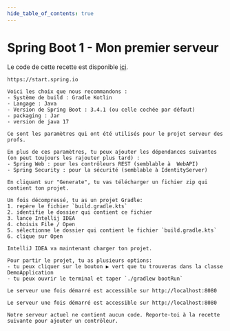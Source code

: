```yaml
---
hide_table_of_contents: true
---
```


# Spring Boot 1 - Mon premier serveur



Le code de cette recette est disponible [ici](https://github.com/departement-info-cem/4N6-Mobile/tree/main/code/serveur1-simple/).

<Tabs queryString="recette-spring-base">
  <TabItem value="Spring-Initializr" label="Spring Initializr">

    https://start.spring.io

    Voici les choix que nous recommandons :
    - Système de build : Gradle Kotlin
    - Langage : Java
    - Version de Spring Boot : 3.4.1 (ou celle cochée par défaut)
    - packaging : Jar
    - version de java 17

    Ce sont les paramètres qui ont été utilisés pour le projet serveur des profs.

    En plus de ces paramètres, tu peux ajouter les dépendances suivantes (on peut toujours les rajouter plus tard) :
    - Spring Web : pour les contrôleurs REST (semblable à  WebAPI)
    - Spring Security : pour la sécurité (semblable à IdentityServer)

    En cliquant sur "Generate", tu vas télécharger un fichier zip qui contient ton projet.

  </TabItem>
  <TabItem value="ide" label="Ouvrir le projet dans un IDE">

    Un fois décompressé, tu as un projet Gradle:
    1. repère le fichier `build.gradle.kts`
    2. identifie le dossier qui contient ce fichier
    3. lance Intellij IDEA
    4. choisis File / Open
    5. sélectionne le dossier qui contient le fichier `build.gradle.kts`
    6. clique sur Open

    IntelliJ IDEA va maintenant charger ton projet.



  </TabItem>
  <TabItem value="PartirProjet" label="Partir le projet">

    Pour partir le projet, tu as plusieurs options:
    - tu peux cliquer sur le bouton ▶ vert que tu trouveras dans la classe DemoApplication
    - tu peux ouvrir le terminal et taper `./gradlew bootRun`

    Le serveur une fois démarré est accessible sur http://localhost:8080

  </TabItem>
  <TabItem value="PremierePage" label="Voir ma première page">

    Le serveur une fois démarré est accessible sur http://localhost:8080

    Notre serveur actuel ne contient aucun code. Reporte-toi à la recette suivante pour ajouter un contrôleur.

  </TabItem>
</Tabs>
